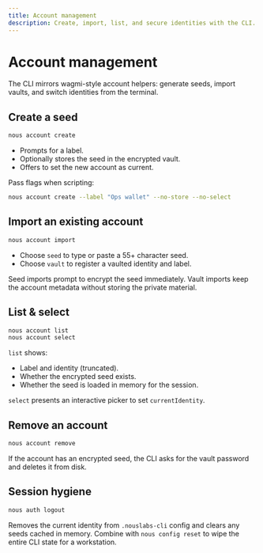 ```yaml
---
title: Account management
description: Create, import, list, and secure identities with the CLI.
---
```


# Account management

The CLI mirrors wagmi-style account helpers: generate seeds, import vaults, and switch identities from the terminal.

## Create a seed

```bash
nous account create
```

- Prompts for a label.
- Optionally stores the seed in the encrypted vault.
- Offers to set the new account as current.

Pass flags when scripting:

```bash
nous account create --label "Ops wallet" --no-store --no-select
```

## Import an existing account

```bash
nous account import
```

- Choose `seed` to type or paste a 55+ character seed.
- Choose `vault` to register a vaulted identity and label.

Seed imports prompt to encrypt the seed immediately. Vault imports keep the account metadata without storing the private material.

## List & select

```bash
nous account list
nous account select
```

`list` shows:

- Label and identity (truncated).
- Whether the encrypted seed exists.
- Whether the seed is loaded in memory for the session.

`select` presents an interactive picker to set `currentIdentity`.

## Remove an account

```bash
nous account remove
```

If the account has an encrypted seed, the CLI asks for the vault password and deletes it from disk.

## Session hygiene

```bash
nous auth logout
```

Removes the current identity from `.nouslabs-cli` config and clears any seeds cached in memory. Combine with `nous config reset` to wipe the entire CLI state for a workstation.

